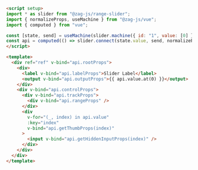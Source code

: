 ```md
<script setup>
import * as slider from "@zag-js/range-slider";
import { normalizeProps, useMachine } from "@zag-js/vue";
import { computed } from "vue";

const [state, send] = useMachine(slider.machine({ id: "1", value: [0] }));
const api = computed(() => slider.connect(state.value, send, normalizeProps));
</script>

<template>
  <div ref="ref" v-bind="api.rootProps">
    <div>
      <label v-bind="api.labelProps">Slider Label</label>
      <output v-bind="api.outputProps">{{ api.value.at(0) }}</output>
    </div>
    <div v-bind="api.controlProps">
      <div v-bind="api.trackProps">
        <div v-bind="api.rangeProps" />
      </div>
      <div
        v-for="(_, index) in api.value"
        :key="index"
        v-bind="api.getThumbProps(index)"
      >
        <input v-bind="api.getHiddenInputProps(index)" />
      </div>
    </div>
  </div>
</template>
```
